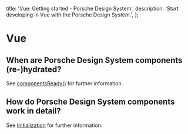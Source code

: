   title: 'Vue: Getting started - Porsche Design System',
  description: 'Start developing in Vue with the Porsche Design System.',
};

# Vue

## When are Porsche Design System components (re-)hydrated?

See [componentsReady()](/developing/components-ready) for further information.

## How do Porsche Design System components work in detail?

See [Initialization](/must-know/initialization/introduction) for further information.
